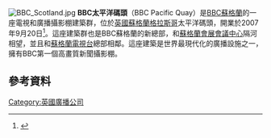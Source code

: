 [[Image:BBC_Scotland.jpg|thumb]]
'''BBC太平洋碼頭'''（BBC Pacific Quay）是[[BBC蘇格蘭|BBC蘇格蘭]]的一座電視和廣播攝影棚建築群，位於[[英國|英國]][[蘇格蘭|蘇格蘭]][[格拉斯哥|格拉斯哥]]太平洋碼頭，開業於2007年9月20日<ref>{{Cite web|url=https://www.bbc.co.uk/historyofthebbc/buildings/pacific-quay|title=BBC - Pacific Quay - History of the BBC|website=www.bbc.co.uk|accessdate=2020-08-22|archive-date=2018-10-16|archive-url=https://web.archive.org/web/20181016153740/https://www.bbc.co.uk/historyofthebbc/buildings/pacific-quay|dead-url=no}}</ref>。這座建築群也是BBC蘇格蘭的新總部，和[[蘇格蘭會展會議中心|蘇格蘭會展會議中心]]隔河相望，並且和[[蘇格蘭電視台|蘇格蘭電視台]]總部相鄰。這座建築是世界最現代化的廣播設施之一，擁有BBC第一個高畫質新聞攝影棚。
==參考資料==
{{Reflist}}
{{coord|55.858025|-4.290924|type:landmark_region:GB|display=title}}
[[Category:英國廣播公司|Category:英國廣播公司]]